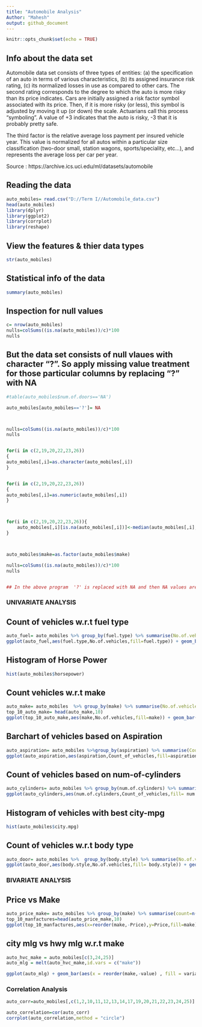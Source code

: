 ---
title: "Automobile Analysis"
Author: "Mahesh"
output: github_document
---

```{r setup, include=FALSE}
knitr::opts_chunk$set(echo = TRUE)
```

## Info about the data set

Automobile data set consists of three types of entities: (a) the specification of an auto in terms of various characteristics, (b) its assigned insurance risk rating, (c) its normalized losses in use as compared to other cars. The second rating corresponds to the degree to which the auto is more risky than its price indicates. Cars are initially assigned a risk factor symbol associated with its price. Then, if it is more risky (or less), this symbol is adjusted by moving it up (or down) the scale. Actuarians call this process "symboling". A value of +3 indicates that the auto is risky, -3 that it is probably pretty safe. 

The third factor is the relative average loss payment per insured vehicle year. This value is normalized for all autos within a particular size classification (two-door small, station wagons, sports/speciality, etc...), and represents the average loss per car per year. 

Source : https://archive.ics.uci.edu/ml/datasets/automobile


## Reading the data
```{r}
auto_mobiles= read.csv("D://Term I//Automobile_data.csv")
head(auto_mobiles)
library(dplyr)
library(ggplot2)
library(corrplot)
library(reshape)
```


## View the features & thier data types
```{r}
str(auto_mobiles)
```


## Statistical info of the data
```{r}
summary(auto_mobiles)

```


## Inspection for null values
```{r}
c= nrow(auto_mobiles)
nulls=colSums((is.na(auto_mobiles))/c)*100
nulls
```

## But the data set consists of null vlaues with character "?". So apply missing value treatment for those particular columns by replacing "?" with NA

```{r}
#table(auto_mobiles$num.of.doors=='NA')

auto_mobiles[auto_mobiles=='?']= NA



nulls=colSums((is.na(auto_mobiles))/c)*100
nulls


for(i in c(2,19,20,22,23,26))
{
auto_mobiles[,i]=as.character(auto_mobiles[,i])
}


for(i in c(2,19,20,22,23,26))
{
auto_mobiles[,i]=as.numeric(auto_mobiles[,i])
}



for(i in c(2,19,20,22,23,26)){
    auto_mobiles[,i][is.na(auto_mobiles[,i])]<-median(auto_mobiles[,i],na.rm = TRUE)
}



auto_mobiles$make=as.factor(auto_mobiles$make)

nulls=colSums((is.na(auto_mobiles))/c)*100
nulls


## In the above program  '?' is replaced with NA and then NA values are replaced with median of the respective column.
```


### UNIVARIATE ANALYSIS


## Count of vehicles w.r.t  fuel type
```{r}

auto_fuel= auto_mobiles %>% group_by(fuel.type) %>% summarise(No.of.vehicles=n())
ggplot(auto_fuel,aes(fuel.type,No.of.vehicles,fill=fuel.type)) + geom_bar(stat = 'identity',width = 0.6) +theme_bw() +theme_classic() + labs(title="Bar chat @ fuel type")

```

## Histogram of Horse Power
```{r}

hist(auto_mobiles$horsepower)
```

## Count vehicles w.r.t make

```{r}
auto_make= auto_mobiles  %>% group_by(make) %>% summarise(No.of.vehicles= n()) %>% arrange(-No.of.vehicles)
top_10_auto_make= head(auto_make,10)
ggplot(top_10_auto_make,aes(make,No.of.vehicles,fill=make)) + geom_bar(stat = 'identity') +theme_bw() + theme_classic() + labs(title="Bar chat @ make")
```

## Barchart of vehicles based on Aspiration

```{r}
auto_aspiration= auto_mobiles %>%group_by(aspiration) %>% summarise(Count_of_vehicles= n())
ggplot(auto_aspiration,aes(aspiration,Count_of_vehicles,fill=aspiration)) +geom_bar(stat = 'identity',width = 0.5) + theme_bw()+theme_classic()+ labs(title="Bar chat @ Aspiration")
```

## Count of vehicles based on num-of-cylinders

```{r}
auto_cylinders= auto_mobiles %>% group_by(num.of.cylinders) %>% summarise(Count_of_vehicles=n())
ggplot(auto_cylinders,aes(num.of.cylinders,Count_of_vehicles,fill= num.of.cylinders)) + geom_bar(stat = "identity") + theme_bw() + theme_classic() + labs(title="Bar chat @ Num_of_cylinders")
``` 

## Histogram of vehicles with best city-mpg
```{r}
hist(auto_mobiles$city.mpg)
```

## Count of vehicles w.r.t body type

```{r}

auto_door= auto_mobiles %>%  group_by(body.style) %>% summarise(No.of.vehicles=n())
ggplot(auto_door,aes(body.style,No.of.vehicles,fill= body.style)) + geom_bar(stat = "identity") + theme_bw()
```

### BIVARIATE ANALYSIS

## Price vs Make

```{r}

auto_price_make= auto_mobiles %>% group_by(make) %>% summarise(count=n(),Price=max(price)) %>% arrange(-Price)
top_10_manfactures=head(auto_price_make,10)
ggplot(top_10_manfactures,aes(x=reorder(make,-Price),y=Price,fill=make))+ geom_bar(stat = "identity")+ theme_bw()+labs(title="Bar chat @ Top_10_manfactures") 

```

## city mlg vs hwy mlg w.r.t make
```{r}
auto_hvc_make = auto_mobiles[c(3,24,25)]
auto_mlg = melt(auto_hvc_make,id.vars = c("make"))

ggplot(auto_mlg) + geom_bar(aes(x = reorder(make,-value) , fill = variable , y = value), stat = 'identity',position = 'dodge') +theme_bw() + labs(title="BarChart @ City mlg vs Hwy mlg w.r.t make") +theme(axis.text.x = element_text(angle = 90),axis.title.x=element_blank())

```


### Correlation Analysis

```{r}

auto_corr=auto_mobiles[,c(1,2,10,11,12,13,14,17,19,20,21,22,23,24,25)]

auto_correlation=cor(auto_corr)
corrplot(auto_correlation,method = "circle")
```




